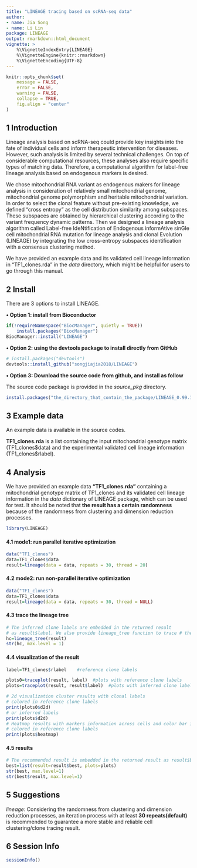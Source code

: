 ---
title: "LINEAGE tracing based on scRNA-seq data"
author: 
- name: Jia Song
- name: Li Lin
package: LINEAGE
output: rmarkdown::html_document
vignette: >
    %\VignetteIndexEntry{LINEAGE}
    %\VignetteEngine{knitr::rmarkdown}
    %\VignetteEncoding{UTF-8}
---

```{r setup, include=FALSE}
knitr::opts_chunk$set(
    message = FALSE,
    error = FALSE,
    warning = FALSE,
    collapse = TRUE,
    fig.align = "center"
)
```

## 1 Introduction

Lineage analysis based on scRNA-seq could provide key insights into the fate of individual cells and inform therapeutic intervention for diseases. However, such analysis is limited by several technical challenges. On top of considerable computational resources, these analyses also require specific types of matching data. Therefore, a computational algorithm for label-free lineage analysis based on endogenous markers is desired.

We chose mitochondrial RNA variant as endogenous makers for lineage analysis in consideration of relatively small mitochondrial genome, mitochondrial genome polymorphism and heritable mitochondrial variation. In order to select the clonal feature without pre-existing knowledge, we defined “cross entropy” as the cell distribution similarity among subspaces. These subspaces are obtained by hierarchical clustering according to the variant frequency dynamic patterns. Then we designed a lineage analysis algorithm called Label-free IdeNtification of Endogenous informAtive sinGle cell mitochondrial RNA mutation for lineage analysis and clonal Evolution (LINEAGE) by integrating the low cross-entropy subspaces identification with a consensus clustering method.

We have provided an example data and its validated cell lineage information in “TF1_clones.rda” in the *data* directory, which might be helpful for users to go through this manual.

## 2 Install

There are 3 options to install LINEAGE. 

**• Option 1: install from Bioconductor**

```{r option1, eval=FALSE}
if(!requireNamespace("BiocManager", quietly = TRUE))
    install.packages("BiocManager")
BiocManager::install("LINEAGE")
```

**• Option 2: using the devtools package to install directly from GitHub**

```{r option2, eval=FALSE}
# install.packages("devtools")
devtools::install_github("songjiajia2018/LINEAGE")
```

**• Option 3: Download the source code from github, and install as follow**

The source code package is provided in the *source_pkg* directory.
```{r option3, eval=FALSE}
install.packages("the_directory_that_contain_the_package/LINEAGE_0.99.1.tar.gz",repos=NULL,type="source")
```

## 3 Example data

An example data is available in the source codes.

**TF1_clones.rda** is a list containing the input mitochondrial genotype matrix (TF1_clones\$data) and the experimental validated cell lineage information (TF1_clones\$rlabel).

## 4 Analysis

We have provided an example data **“TF1_clones.rda”** containing a mitochondrial genotype matrix of TF1_clones and its validated cell lineage information in the *data* dictionary of LINEAGE package, which can be used for test. It should be noted that **the result has a certain randomness** because of the randomness from clustering and dimension reduction processes.

```{r LINEAGE}
library(LINEAGE)
```

#### 4.1 mode1: run parallel iterative optimization
```{r mode1, eval=FALSE}
data("TF1_clones")
data=TF1_clones$data
result=lineage(data = data, repeats = 30, thread = 20)
```

#### 4.2 mode2: run non-parallel iterative optimization
```{r mode2}
data("TF1_clones")
data=TF1_clones$data
result=lineage(data = data, repeats = 30, thread = NULL)
```

#### 4.3 trace the lineage tree
```{r lineage_tree}
# The inferred clone labels are embedded in the returned result
# as result$label. We also provide lineage_tree function to trace # the lineage tree of the returned result.
hc=lineage_tree(result)
str(hc, max.level = 1)
```

#### 4.4 visualization of the result
```{r plots}
label=TF1_clones$rlabel    #reference clone labels

plots0=traceplot(result, label)  #plots with reference clone labels
plots=traceplot(result, result$label)  #plots with inferred clone labels
```
```{r plots_output, eval=FALSE}
# 2d visualization cluster results with clonal labels
# colored in reference clone labels
print(plots0$d2d)
# or inferred labels
print(plots$d2d)
# Heatmap results with markers information across cells and color bar is
# colored in reference clone labels
print(plots$heatmap)
```

#### 4.5 results
```{r result}
# The recommended result is embedded in the returned result as result$best.
best=list(result=result$best, plots=plots)
str(best, max.level=1)
str(best$result, max.level=1)
```

## 5 Suggestions

*lineage*: Considering the randomness from clustering and dimension reduction processes, an iteration process with at least **30 repeats(default)** is recommended to guarantee a more stable and reliable cell clustering/clone tracing result.

## 6 Session Info

```{r}
sessionInfo()
```
